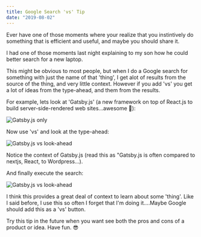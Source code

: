 ```yaml
---
title: Google Search 'vs' Tip
date: "2019-08-02"
---
```


Ever have one of those moments where your realize that you instintively do something that is efficient and useful, and maybe you should share it.

I had one of those moments last night explaining to my son how he could better search for a new laptop.

This might be obvious to most people, but when I do a Google search for something with just the name of that 'thing', I get alot of results from the source of the thing, and very little context.  However if you add 'vs' you get a lot of ideas from the type-ahead, and them from the results. 

For example, lets look at 'Gatsby.js' (a new framework on top of React.js to build server-side-rendered web sites...awesome :clap:):

![Gatsby.js only](../assets/search-vs-tip__screenshot1.png)

Now use 'vs' and look at the type-ahead:

![Gatsby.js vs look-ahead](../assets/search-vs-tip__screenshot2.png)

Notice the context of Gatsby.js (read this as "Gatsby.js is often compared to nextjs, React, to Wordpress...).

And finally execute the search:

![Gatsby.js vs look-ahead](../assets/search-vs-tip__screenshot3.png)

I think this provides a great deal of context to learn about some 'thing'.  Like I said before, I use this so often I forget that I'm doing it....Maybe Google should add this as a 'vs' button.

Try this tip in the future when you want see both the pros and cons of a product or idea.  Have fun. :sunglasses: